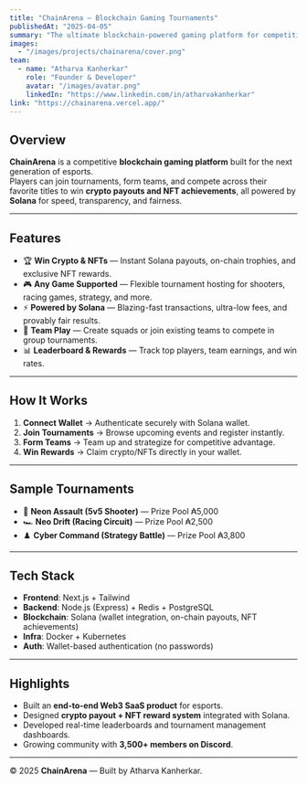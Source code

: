 ```yaml
---
title: "ChainArena – Blockchain Gaming Tournaments"
publishedAt: "2025-04-05"
summary: "The ultimate blockchain-powered gaming platform for competitive players. Host and join tournaments, form teams, and win crypto/NFT rewards."
images:
  - "/images/projects/chainarena/cover.png"
team:
  - name: "Atharva Kanherkar"
    role: "Founder & Developer"
    avatar: "/images/avatar.png"
    linkedIn: "https://www.linkedin.com/in/atharvakanherkar"
link: "https://chainarena.vercel.app/"
---
```


## Overview

**ChainArena** is a competitive **blockchain gaming platform** built for the next generation of esports.  
Players can join tournaments, form teams, and compete across their favorite titles to win **crypto payouts and NFT achievements**, all powered by **Solana** for speed, transparency, and fairness.  

---

## Features

- 🏆 **Win Crypto & NFTs** — Instant Solana payouts, on-chain trophies, and exclusive NFT rewards.  
- 🎮 **Any Game Supported** — Flexible tournament hosting for shooters, racing games, strategy, and more.  
- ⚡ **Powered by Solana** — Blazing-fast transactions, ultra-low fees, and provably fair results.  
- 👥 **Team Play** — Create squads or join existing teams to compete in group tournaments.  
- 📊 **Leaderboard & Rewards** — Track top players, team earnings, and win rates.  

---

## How It Works

1. **Connect Wallet** → Authenticate securely with Solana wallet.  
2. **Join Tournaments** → Browse upcoming events and register instantly.  
3. **Form Teams** → Team up and strategize for competitive advantage.  
4. **Win Rewards** → Claim crypto/NFTs directly in your wallet.  

---

## Sample Tournaments

- 🎯 **Neon Assault (5v5 Shooter)** — Prize Pool ₳5,000  
- 🏎️ **Neo Drift (Racing Circuit)** — Prize Pool ₳2,500  
- ♟️ **Cyber Command (Strategy Battle)** — Prize Pool ₳3,800  

---

## Tech Stack

- **Frontend**: Next.js + Tailwind  
- **Backend**: Node.js (Express) + Redis + PostgreSQL  
- **Blockchain**: Solana (wallet integration, on-chain payouts, NFT achievements)  
- **Infra**: Docker + Kubernetes  
- **Auth**: Wallet-based authentication (no passwords)  

---

## Highlights

- Built an **end-to-end Web3 SaaS product** for esports.  
- Designed **crypto payout + NFT reward system** integrated with Solana.  
- Developed real-time leaderboards and tournament management dashboards.  
- Growing community with **3,500+ members on Discord**.  

---

© 2025 **ChainArena** — Built by Atharva Kanherkar.  
